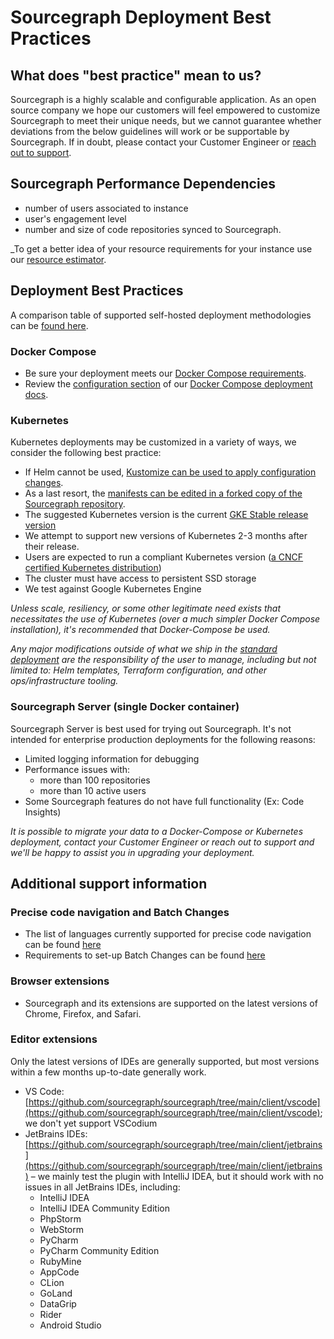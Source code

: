 # Sourcegraph Deployment Best Practices

## What does "best practice" mean to us?

Sourcegraph is a highly scalable and configurable application. As an open source company we hope our customers will feel empowered to customize Sourcegraph to meet their unique needs, but we cannot guarantee whether deviations from the below guidelines will work or be supportable by Sourcegraph. If in doubt, please contact your Customer Engineer or [reach out to support](/#get-help).

## Sourcegraph Performance Dependencies

- number of users associated to instance
- user's engagement level
- number and size of code repositories synced to Sourcegraph.

_To get a better idea of your resource requirements for your instance use our [resource estimator](/admin/deploy/resource_estimator).

## Deployment Best Practices

A comparison table of supported self-hosted deployment methodologies can be [found here](/admin/deploy/#deployment-types).

### Docker Compose

- Be sure your deployment meets our [Docker Compose requirements](/admin/deploy/docker-compose/#requirements).
- Review the [configuration section](/admin/deploy/docker-compose/#configuration) of our [Docker Compose deployment docs](/admin/deploy/docker-compose/).

### Kubernetes

Kubernetes deployments may be customized in a variety of ways, we consider the following best practice:

  -  If Helm cannot be used, [Kustomize can be used to apply configuration changes](/admin/deploy/kubernetes/kustomize).
  -  As a last resort, the [manifests can be edited in a forked copy of the Sourcegraph repository](/admin/deploy/kubernetes/).
- The suggested Kubernetes version is the current [GKE Stable release version](https://cloud.google.com/kubernetes-engine/docs/release-notes-stable)
- We attempt to support new versions of Kubernetes 2-3 months after their release.
- Users are expected to run a compliant Kubernetes version ([a CNCF certified Kubernetes distribution](https://github.com/cncf/k8s-conformance))
- The cluster must have access to persistent SSD storage
- We test against Google Kubernetes Engine

_Unless scale, resiliency, or some other legitimate need exists that necessitates the use of Kubernetes (over a much simpler Docker Compose installation), it's recommended that Docker-Compose be used._

_Any major modifications outside of what we ship in the [standard deployment](https://github.com/sourcegraph/deploy-sourcegraph) are the responsibility of the user to manage, including but not limited to: Helm templates, Terraform configuration, and other ops/infrastructure tooling._

### Sourcegraph Server (single Docker container)

Sourcegraph Server is best used for trying out Sourcegraph. It's not intended for enterprise production deployments for the following reasons:

- Limited logging information for debugging
- Performance issues with:
  - more than 100 repositories
  - more than 10 active users
- Some Sourcegraph features do not have full functionality (Ex: Code Insights)

_It is possible to migrate your data to a Docker-Compose or Kubernetes deployment, contact your Customer Engineer or reach out to support and we'll be happy to assist you in upgrading your deployment._

## Additional support information

### Precise code navigation and Batch Changes

- The list of languages currently supported for precise code navigation can be found [here](/code-search/code-navigation/auto_indexing)
- Requirements to set-up Batch Changes can be found [here](/batch_changes/references/requirements)

### Browser extensions

- Sourcegraph and its extensions are supported on the latest versions of Chrome, Firefox, and Safari.

### Editor extensions

Only the latest versions of IDEs are generally supported, but most versions within a few months up-to-date generally work.

- VS Code: [https://github.com/sourcegraph/sourcegraph/tree/main/client/vscode](https://github.com/sourcegraph/sourcegraph/tree/main/client/vscode); we don't yet support VSCodium
- JetBrains IDEs: [https://github.com/sourcegraph/sourcegraph/tree/main/client/jetbrains](https://github.com/sourcegraph/sourcegraph/tree/main/client/jetbrains) – we mainly test the plugin with IntelliJ IDEA, but it should work with no issues in all JetBrains IDEs, including:
  - IntelliJ IDEA
  - IntelliJ IDEA Community Edition
  - PhpStorm
  - WebStorm
  - PyCharm
  - PyCharm Community Edition
  - RubyMine
  - AppCode
  - CLion
  - GoLand
  - DataGrip
  - Rider
  - Android Studio
